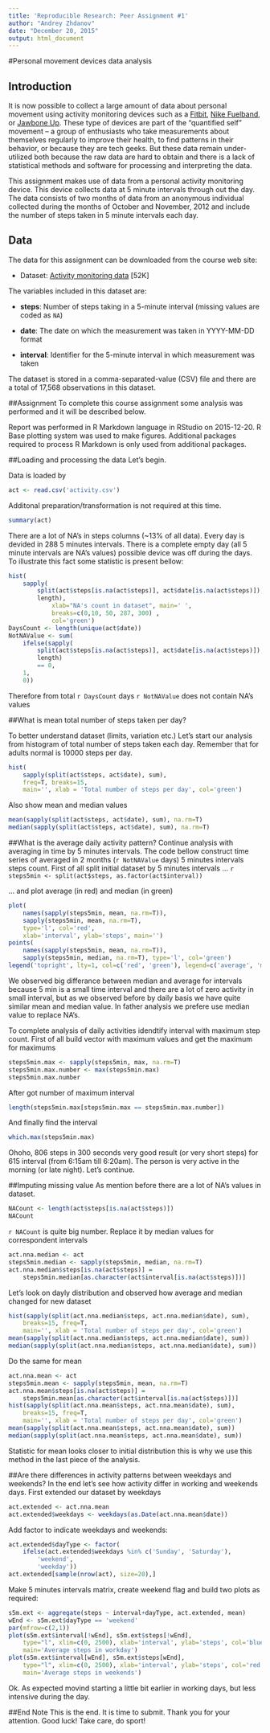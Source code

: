 ```yaml
---
title: 'Reproducible Research: Peer Assignment #1'
author: "Andrey Zhdanov"
date: "December 20, 2015"
output: html_document
---
```


#Personal movement devices data analysis

## Introduction

It is now possible to collect a large amount of data about personal
movement using activity monitoring devices such as a
[Fitbit](http://www.fitbit.com), [Nike
Fuelband](http://www.nike.com/us/en_us/c/nikeplus-fuelband), or
[Jawbone Up](https://jawbone.com/up). These type of devices are part of
the "quantified self" movement -- a group of enthusiasts who take
measurements about themselves regularly to improve their health, to
find patterns in their behavior, or because they are tech geeks. But
these data remain under-utilized both because the raw data are hard to
obtain and there is a lack of statistical methods and software for
processing and interpreting the data.

This assignment makes use of data from a personal activity monitoring
device. This device collects data at 5 minute intervals through out the
day. The data consists of two months of data from an anonymous
individual collected during the months of October and November, 2012
and include the number of steps taken in 5 minute intervals each day.

## Data

The data for this assignment can be downloaded from the course web
site:

* Dataset: [Activity monitoring data](https://d396qusza40orc.cloudfront.net/repdata%2Fdata%2Factivity.zip) [52K]

The variables included in this dataset are:

* **steps**: Number of steps taking in a 5-minute interval (missing
    values are coded as `NA`)

* **date**: The date on which the measurement was taken in YYYY-MM-DD
    format

* **interval**: Identifier for the 5-minute interval in which
    measurement was taken




The dataset is stored in a comma-separated-value (CSV) file and there
are a total of 17,568 observations in this
dataset.

##Assignment
To complete this course assignment some analysis was performed and it will be described below.

Report was performed in R Markdown language in RStudio on 2015-12-20. R Base plotting system was used to make figures. Additional packages required to process R Markdown is only used from additional packages.

##Loading and processing the data
Let's begin.

Data is loaded by

```r
act <- read.csv('activity.csv')
```

Additonal preparation/transformation is not required at this time.

```r
summary(act)
```

There are a lot of NA's in steps columns (~13% of all data). Every day is devided in 288 5 minutes intervals. There is a complete empty day (all 5 minute intervals are NA's values) possible device was off during the days. To illustrate this fact some statistic is present bellow:
```r
hist(
	sapply(
		split(act$steps[is.na(act$steps)], act$date[is.na(act$steps)]),
		length),
			xlab="NA's count in dataset", main=' ',
			breaks=c(0,10, 50, 287, 300) ,
			col='green')
DaysCount <- length(unique(act$date))
NotNAValue <- sum(
	ifelse(sapply(
		split(act$steps[is.na(act$steps)], act$date[is.na(act$steps)]),
		length)
		== 0,
	1,
	0))

```
Therefore from total `r DaysCount` days `r NotNAValue` does not contain NA's values

##What is mean total number of steps taken per day?

To better understand dataset (limits, variation etc.) Let's start our analysis from histogram of total number of steps taken each day. Remember that for adults normal is 10000 steps per day.
```r
hist(
	sapply(split(act$steps, act$date), sum),
	freq=T, breaks=15,
	main='', xlab = 'Total number of steps per day', col='green')
```

Also show mean and median values
```r
mean(sapply(split(act$steps, act$date), sum), na.rm=T)
median(sapply(split(act$steps, act$date), sum), na.rm=T)
```

##What is the average daily activity pattern?
Continue analysis with averaging in time by 5 minutes intervals. The code bellow construct time series of averaged in 2 months (`r NotNAValue` days) 5 minutes intervals steps count.
  First of all split initial dataset by 5 minutes intervals ...
 ```r
 steps5min <- split(act$steps, as.factor(act$interval))
```

... and plot average (in red) and median (in green)
```r
plot(
	names(sapply(steps5min, mean, na.rm=T)),
	sapply(steps5min, mean, na.rm=T),
	type='l', col='red',
	xlab='interval', ylab='steps', main='')
points(
	names(sapply(steps5min, mean, na.rm=T)),
	sapply(steps5min, median, na.rm=T), type='l', col='green')
legend('topright', lty=1, col=c('red', 'green'), legend=c('average', 'median'))
```

We observed big differance between median and average for intervals because 5 min is a small time interval and there are a lot of zero activity in small interval, but as we observed before by daily basis we have quite similar mean and median value. In father analysis we prefere use median value to replace NA's. 

To complete analysis of daily activities idendtify interval with maximum step count. First of all build vector with maximum values and get the maximum for maximums
```r
steps5min.max <- sapply(steps5min, max, na.rm=T)
steps5min.max.number <- max(steps5min.max)
steps5min.max.number
```
After got number of maximum interval
```r
length(steps5min.max[steps5min.max == steps5min.max.number])
```
And finally find the interval
```r
which.max(steps5min.max)
```
Ohoho, 806 steps in 300 seconds very good result (or very short steps) for 615 interval (from 6:15am till 6:20am). The person is very active in the morning (or late night). Let's continue.  

##Imputing missing value
As mention before there are a lot of NA's values in dataset.
```r
NACount <- length(act$steps[is.na(act$steps)])
NACount
```

`r NACount` is quite big number. Replace it by median values for correspondent intervals

```r
act.nna.median <- act
steps5min.median <- sapply(steps5min, median, na.rm=T)
act.nna.median$steps[is.na(act$steps)] = 
	steps5min.median[as.character(act$interval[is.na(act$steps)])]
```

Let's look on dayly distribution and observed how average and median changed for new dataset
```r
hist(sapply(split(act.nna.median$steps, act.nna.median$date), sum),
	breaks=15, freq=T,
	main='', xlab = 'Total number of steps per day', col='green')
mean(sapply(split(act.nna.median$steps, act.nna.median$date), sum))
median(sapply(split(act.nna.median$steps, act.nna.median$date), sum))
```

Do the same for mean
```r
act.nna.mean <- act
steps5min.mean <- sapply(steps5min, mean, na.rm=T)
act.nna.mean$steps[is.na(act$steps)] =
	steps5min.mean[as.character(act$interval[is.na(act$steps)])]
hist(sapply(split(act.nna.mean$steps, act.nna.mean$date), sum),
	breaks=15, freq=T,
	main='', xlab = 'Total number of steps per day', col='green')
mean(sapply(split(act.nna.mean$steps, act.nna.mean$date), sum))
median(sapply(split(act.nna.mean$steps, act.nna.mean$date), sum))
```

Statistic for mean looks closer to initial distribution this is why we use this method in the last piece of the analysis.

##Are there differences in activity patterns between weekdays and weekends?
In the end let's see how activity differ in working and weekends days. First extended our dataset by weekdays
```r
act.extended <- act.nna.mean
act.extended$weekdays <- weekdays(as.Date(act.nna.mean$date))
```
Add factor to indicate weekdays and weekends:
```r
act.extended$dayType <- factor(
	ifelse(act.extended$weekdays %in% c('Sunday', 'Saturday'),
		'weekend',
		'weekday'))
act.extended[sample(nrow(act), size=20),]
```
Make 5 minutes intervals matrix, create weekend flag and build two plots as required:
```r
s5m.ext <- aggregate(steps ~ interval+dayType, act.extended, mean)
wEnd <- s5m.ext$dayType == 'weekend'
par(mfrow=c(2,1))
plot(s5m.ext$interval[!wEnd], s5m.ext$steps[!wEnd],
	type="l", xlim=c(0, 2500), xlab='interval', ylab='steps', col='blue',
	main='Average steps in workday')
plot(s5m.ext$interval[wEnd], s5m.ext$steps[wEnd],
	type="l", xlim=c(0, 2500), xlab='interval', ylab='steps', col='red',
	main='Average steps in weekends')
```

Ok. As expected movind starting a little bit earlier in working days, but less intensive during the day.

##End Note
This is the end. It is time to submit. Thank you for your attention. Good luck! Take care, do sport!
